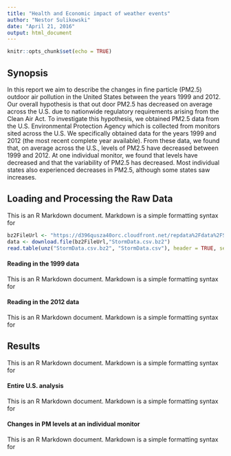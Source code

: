 ```yaml
---
title: "Health and Economic impact of weather events"
author: "Nestor Sulikowski"
date: "April 21, 2016"
output: html_document
---
```


```r
knitr::opts_chunk$set(echo = TRUE)
```

## Synopsis

In this report we aim to describe the changes in fine particle (PM2.5) outdoor air pollution in the United States between the years 1999 and 2012. Our overall hypothesis is that out door PM2.5 has decreased on average across the U.S. due to nationwide regulatory requirements arising from the Clean Air Act. To investigate this hypothesis, we obtained PM2.5 data from the U.S. Environmental Protection Agency which is collected from monitors sited across the U.S. We specifically obtained data for the years 1999 and 2012 (the most recent complete year available). From these data, we found that, on average across the U.S., levels of PM2.5 have decreased between 1999 and 2012. At one individual monitor, we found that levels have decreased and that the variability of PM2.5 has decreased. Most individual states also experienced decreases in PM2.5, although some states saw increases.


## Loading and Processing the Raw Data

This is an R Markdown document. Markdown is a simple formatting syntax for 
```r
bz2FileUrl <- "https://d396qusza40orc.cloudfront.net/repdata%2Fdata%2FStormData.csv.bz2"
data <- download.file(bz2FileUrl,"StormData.csv.bz2")
read.table(unz("StormData.csv.bz2", "StormData.csv"), header = TRUE, sep=",")

```

#### Reading in the 1999 data


This is an R Markdown document. Markdown is a simple formatting syntax for 

#### Reading in the 2012 data


This is an R Markdown document. Markdown is a simple formatting syntax for 

## Results


This is an R Markdown document. Markdown is a simple formatting syntax for 

#### Entire U.S. analysis


This is an R Markdown document. Markdown is a simple formatting syntax for 

#### Changes in PM levels at an individual monitor


This is an R Markdown document. Markdown is a simple formatting syntax for 